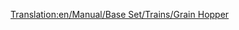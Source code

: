 [[Translation:en/Manual/Base Set/Trains/Grain Hopper]]
{{it/Manuale/Set base/Treni/Vagoni|Nome=Carro a tramoggia per cereali
|Picture=[[File:en/Manual/Base Set/Trains/Grainhopper.png]]
|Costo=2.132
|Vuoto=19 
|Pieno=49
|Pieno2=54
|Pieno3=56
|Capacità1=30 tonnellate di cereali
|Capacità2=35 tonnellate di cereali
|Capacità3=37 tonnellate di cereali
|Immagine1=[[File:it/Manuale/Set base/Treni/VagoneCerealiTeArB.png]]
|Immagine3=[[File:it/Manuale/Set base/Treni/VagoneCerealiTrB.png]]
|Immagine1m=[[File:it/Manuale/Set base/Treni/VagoneCerealiTeArM.png]]
|Immagine3m=[[File:it/Manuale/Set base/Treni/VagoneCerealiTrM.png]]
|ClimaB=8
|ClimaM=7
|Descrizione=Questa particolare tipologia di carro merci consente il carico di merci sfuse dall'alto e il loro scarico tramite ribaltamento laterale del vagone stesso. Questo metodo permette un caricamento abbastanza veloce ed un altrettante scaricamento del carro. Viene utilizzato per il trasporto di materie prime come ad esempio il carbone o i cereali.

'''N.B.''': i carri bestiame e quelli per cereali hanno capacità diverse, quindi compensare opportunamente quando si compone un treno misto da una fattoria.
}}